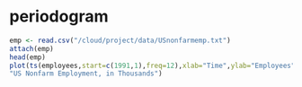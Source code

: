 # periodogram 


```r
emp <- read.csv("/cloud/project/data/USnonfarmemp.txt")
attach(emp)
head(emp)
plot(ts(employees,start=c(1991,1),freq=12),xlab="Time",ylab="Employees",main=
"US Nonfarm Employment, in Thousands")
```
